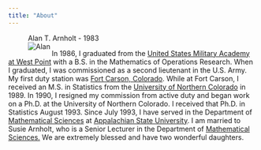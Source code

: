 ```yaml
---
title: "About"
---
```



<figure>
<figcaption>Alan T. Arnholt - 1983</figcaption>
<img src="./images/AlanCadet1983.jpg" alt="Alan" align="left">
</figure>


In 1986, I graduated from the [United States Military Academy at West Point](http://www.usma.edu) with a B.S. in the Mathematics of Operations Research.  When I graduated, I was commissioned as a second lieutenant in the U.S. Army.  My first duty station was [Fort Carson, Colorado](http://www.carson.army.mil). While at Fort Carson, I received an M.S. in Statistics from the [University of Northern Colorado](http://www.unco.edu) in 1989.  In 1990, I resigned my commission from active duty and began work on a Ph.D. at the University of Northern Colorado.  I received that Ph.D. in Statistics August 1993.  Since July 1993, I have served in the Department of [Mathematical Sciences](http://www.mathsci.appstate.edu) at [Appalachian State University](http://appstate.edu). I am married to Susie Arnholt, who is a Senior Lecturer in the Department of [Mathematical Sciences.](http://www.mathsci.appstate.edu) We are extremely blessed and have two wonderful daughters.
